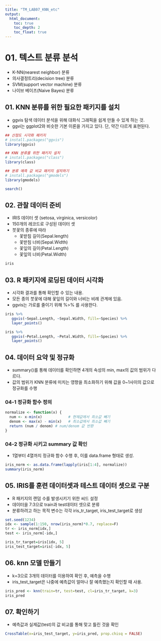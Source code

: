 ```yaml
---
title: "TM_LAB07_KNN_etc"
output: 
  html_document: 
    toc: true
    toc_depth: 2
    toc_float: true
---
```


# 01. 텍스트 분류 분석
 * K-NN(nearest neighbor) 분류
 * 의사결정트리(decision tree) 분류
 * SVM(support vector machine) 분류
 * 나이브 베이즈(Naive Bayes) 분류 


## 01. KNN 분류를 위한 필요한 패키지를 설치
 * ggvis 탐색 데이터 분석을 위해 대화식 그래픽을 쉽게 만들 수 있게 하는 것.
 * ggvi는 ggplot2와 비슷한 기본 이론을 가지고 있다. 단, 약간 다르게 표현된다.
```r
## 산점도 시각화 패키지  
# install.packages("ggvis")
library(ggvis)

## KNN 분류를 위한 패키지 설치
# install.packages("class")
library(class)

## 분류 예측 값 비교 패키지 설치하기 
# install.packages("gmodels")
library(gmodels)

search()
```
 
## 02. 관찰 데이터 준비
 * IRIS 데이터 셋 (setosa, virginica, versicolor) 
 * 150개의 레코드로 구성된 데이터 셋
 * 붓꽃의 종류에 따라 
   - 꽃받침 길이(Sepal.length)
   - 꽃받침 너비(Sepal.Width)
   - 꽃잎의 길이(Petal.Length)
   - 꽃잎의 너비(Petal.Width)

```r
iris
```

## 03. R 패키지에 로딩된 데이터 시각화
 * 시각화 결과를 통해 확인할 수 있는 내용.
 * 모든 종의 붓꽃에 대해 꽃잎의 길이와 너비는 비례 관계에 있음. 
 * ggvis는 가로를 줄이기 위해 %>% 를 사용한다. 
```r
iris %>% 
   ggvis(~Sepal.Length, ~Sepal.Width, fill=~Species) %>%
   layer_points()
```
```r
iris %>% 
   ggvis(~Petal.Length, ~Petal.Width, fill=~Species) %>%
   layer_points()
```

## 04. 데이터 요약 및 정규화
 * summary()를 통해 데이터를 확인하면 4개의 속성의 min, max의 값의 범위가 다르다. 
 * 값의 범위가 KNN 분류에 미치는 영향을 최소화하기 위해 값을 0~1사이의 값으로 정규화를 수행

### 04-1 정규화 함수 정의 
```r
normalize <- function(x) {
  num <- x-min(x)            # 현재값에서 최소값 빼기 
  denom <- max(x) - min(x)   # 최소값에서 최소값 빼기 
  return (num / denom) # num/denom 값 반환
}
```

### 04-2 정규화 시키고 summary 값 확인
 * 1열부터 4열까지 정규화 함수 수행 후, 이를 data.frame 형태로 생성.
```r
iris_norm <- as.data.frame(lapply(iris[1:4], normalize))
summary(iris_norm)

```

## 05. IRIS를 훈련 데이터셋과 테스트 데이터 셋으로 구분
 * R 패키지의 랜덤 수를 발생시키기 위한 씨드 설정
 * 데이터을 7:3으로 train과 test데이터 셋으로 분류
 * 분류하려고 하는 목적 변수는 각각 iris_tr_target, iris_test_target로 생성 
 
```r
set.seed(1234)
idx <- sample(1:150, nrow(iris_norm)*0.7, replace=F)
tr <- iris_norm[idx,]
test <- iris_norm[-idx,]

iris_tr_target=iris[idx, 5]
iris_test_target=iris[-idx, 5]
```

## 06. knn 모델 만들기
 * k=3으로 3개의 데이터를 이용하여 확인 후, 예측을 수행
 * iris_test_target은 나중에 예측값이 얼마나 잘 예측했는지 확인할 때 사용. 
```r
iris_pred <- knn(train=tr, test=test, cl=iris_tr_target, k=3)
iris_pred
```

## 07. 확인하기
 * 예측값과 실제값(test)의 값 비교를 통해 맞고 틀린 것을 확인
```r
CrossTable(x=iris_test_target, y=iris_pred, prop.chisq = FALSE)
```

